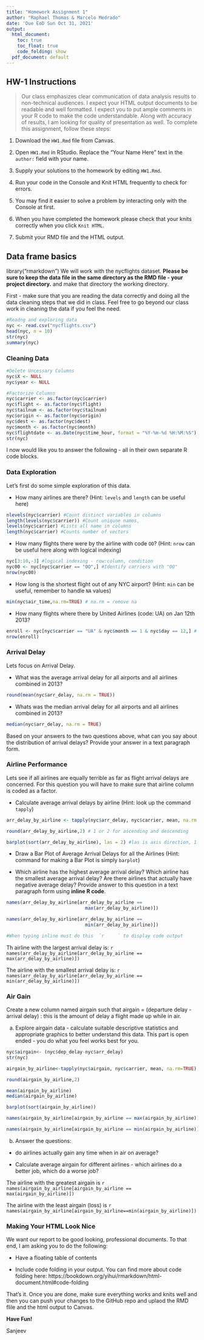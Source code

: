 ---
title: "Homework Assignment 1"
author: "Raphael Thomas & Marcelo Medrado"
date: 'Due EoD Sun Oct 31, 2021'
output:
  html_document:
    toc: true
    toc_float: true
    code_folding: show
  pdf_document: default
---

## HW-1 Instructions

> Our class emphasizes clear communication of data analysis results to non-technical audiences. I expect your HTML output documents to be readable and well formatted. I expect you to put ample comments in your R code to make the code understandable. Along with accuracy of results, I am looking for quality of presentation as well. To complete this assignment, follow these steps:

1. Download the `HW1.Rmd` file from Canvas. 

3. Open `HW1.Rmd` in RStudio. Replace the "Your Name Here" text in the `author:` field with your name.

4. Supply your solutions to the homework by editing `HW1.Rmd`.

5. Run your code in the Console and Knit HTML frequently to check for errors.

6. You may find it easier to solve a problem by interacting only with the Console at first. 

7. When you have completed the homework please check that your knits correctly when you click `Knit HTML`.

8. Submit your RMD file and the HTML output.


## Data frame basics
library("rmarkdown")
We will work with the nycflights dataset. **Please be sure to keep the data file in the same directory as the RMD file - your project directory.** and make that directory the working directory.

First - make sure that you are reading the data correctly and doing all the data cleaning steps that we did in class. Feel free to go beyond our class work in cleaning the data if you feel the need. 


```{r, cache=TRUE}
#Readng and exploring data
nyc <- read.csv("nycflights.csv")
head(nyc, n = 10)
str(nyc)
summary(nyc)
```

### Cleaning Data

```{r}
#Delete Uncessary Columns
nyc$X <- NULL 
nyc$year <- NULL
```

```{r}
#Factorize Columns
nyc$carrier <- as.factor(nyc$carrier)
nyc$flight <- as.factor(nyc$flight)
nyc$tailnum <- as.factor(nyc$tailnum)
nyc$origin <- as.factor(nyc$origin)
nyc$dest <- as.factor(nyc$dest)
nyc$month <- as.factor(nyc$month)
nyc$flightdate <- as.Date(nyc$time_hour, format = "%Y-%m-%d %H:%M:%S")
str(nyc)
```




I now would like you to answer the following - all in their own separate R code blocks.

### Data Exploration

Let's first do some simple exploration of this data. 

- How many airlines are there? (Hint: `levels` and `length` can be useful here)

```{r}
nlevels(nyc$carrier) #Count distinct variables in columns
length(levels(nyc$carrier)) #Count uniqune names,
levels(nyc$carrier) #Lists all name in columns
length(nyc$carrier) #Counts number of vectors

```
- How many flights there were by the airline with code `OO`? (Hint: `nrow` can be useful here along with logical indexing)

```{r}
nyc[3:10,-3] #logical indexing - row:column, condition
nyc00 <- nyc[nyc$carrier == "OO",] #Identify carriers with "OO"
nrow(nyc00)
```
- How long is the shortest flight out of any NYC airport? (Hint: `min` can be useful, remember to handle `NA` values)

```{r}
min(nyc$air_time,na.rm=TRUE) # na.rm = remove na

```


- How many flights where there by United Airlines (code: UA) on Jan 12th 2013?

```{r}
enroll <- nyc[nyc$carrier == "UA" & nyc$month == 1 & nyc$day == 12,] # &=And, |=OR
nrow(enroll)

```
### Arrival Delay

Lets focus on Arrival Delay.

- What was the average arrival delay for all airports and all airlines combined in 2013? 

```{r}
round(mean(nyc$arr_delay, na.rm = TRUE))
```


- Whats was the median arrival delay for all airports and all airlines combined in 2013?

```{r}

median(nyc$arr_delay, na.rm = TRUE)
```


Based on your answers to the two questions above, what can you say about the distribution of arrival delays? Provide your answer in a text paragraph form.


### Airline Performance

Lets see if all airlines are equally terrible as far as flight arrival delays are concerned. For this question you will have to make sure that airline column is coded as a factor.

- Calculate average arrival delays by airline (Hint: look up the command `tapply`)

```{r}
arr_delay_by_airline <- tapply(nyc$arr_delay, nyc$carrier, mean, na.rm = TRUE) #apply function based on something 

round(arr_delay_by_airline,2) # 1 or 2 for ascending and descending 

barplot(sort(arr_delay_by_airline), las = 2) #las is axis direction, 1 or 2
```


- Draw a Bar Plot of Average Arrival Delays for all the Airlines (Hint: command for making a Bar Plot is simply `barplot`)

- Which airline has the highest average arrival delay? Which airline has the smallest average arrival delay? Are there airlines that actually have negative average delay? Provide answer to this question in a text paragraph form using **inline R code**.

```{r}

names(arr_delay_by_airline[arr_delay_by_airline == 
                             max(arr_delay_by_airline)])

names(arr_delay_by_airline[arr_delay_by_airline == 
                             min(arr_delay_by_airline)])

#When typing inline must do this  `r     ` to display code output

```
Th airline with the largest arrival delay is: `r names(arr_delay_by_airline[arr_delay_by_airline == max(arr_delay_by_airline)])`

The airline with the smallest arrival delay is: `r names(arr_delay_by_airline[arr_delay_by_airline == min(arr_delay_by_airline)])`

### Air Gain

Create a new column named airgain such that airgain = (departure delay - arrival delay) : this is the amount of delay a flight made up while in air.

a) Explore airgain data - calculate suitable descriptive statistics and appropriate graphics to better understand this data. This part is open ended - you do what you feel works best for you.

```{r}

nyc$airgain<- (nyc$dep_delay-nyc$arr_delay)
str(nyc)

airgain_by_airline<-tapply(nyc$airgain, nyc$carrier, mean, na.rm=TRUE)

round(airgain_by_airline,2)

mean(airgain_by_airline)
median(airgain_by_airline)

barplot(sort(airgain_by_airline))

names(airgain_by_airline[airgain_by_airline == max(airgain_by_airline)])

names(airgain_by_airline[airgain_by_airline == min(airgain_by_airline)])

```


b) Answer the questions:

  - do airlines actually gain any time when in air on average? 

  - Calculate average airgain for different airlines - which airlines do a better job, which do a worse job? 

The airline with the greatest airgain is `r names(airgain_by_airline[airgain_by_airline == max(airgain_by_airline)])`

The airline with the least airgain (loss) is `r names(airgain_by_airline[airgain_by_airline==min(airgain_by_airline)])`


### Making Your HTML Look Nice

We want our report to be good looking, professional documents. To that end, I am asking you to do the following:

- Have a floating table of contents



- Include code folding in your output. You can find more about code folding here: https://bookdown.org/yihui/rmarkdown/html-document.html#code-folding


That's it. Once you are done, make sure everything works and knits well and then you can push your changes to the GitHub repo and uplaod the RMD flile and the html output to Canvas.

**Have Fun!**

Sanjeev
